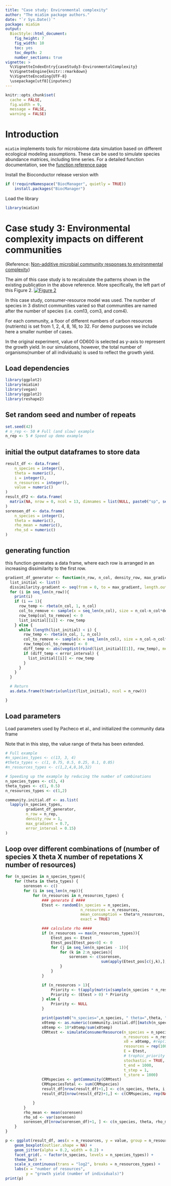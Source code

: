 ```yaml
---
title: "Case study: Environmental complexity"
author: "The miaSim package authors."
date: "`r Sys.Date()`"
package: miaSim
output: 
  BiocStyle::html_document:
    fig_height: 7
    fig_width: 10
    toc: yes
    toc_depth: 2
    number_sections: true
vignette: >
  %\VignetteIndexEntry{caseStudy3-EnvironmentalComplexity}
  %\VignetteEngine{knitr::rmarkdown}
  %\VignetteEncoding{UTF-8}
  \usepackage[utf8]{inputenc}
---
```


```r
knitr::opts_chunk$set(
  cache = FALSE,
  fig.width = 9,
  message = FALSE,
  warning = FALSE)
```

# Introduction

`miaSim` implements tools for microbiome data simulation based on different ecological modeling assumptions. These can be used to simulate species abundance matrices, including time series. For a detailed function documentation, see the [function reference page](https://microbiome.github.io/miaSim/reference/index.html)

Install the Bioconductor release version with

```r
if (!requireNamespace("BiocManager", quietly = TRUE))
    install.packages("BiocManager")
```

Load the library

```r
library(miaSim)
```

# Case study 3: Environmental complexity impacts on different communities

(Reference: [Non-additive microbial community responses to environmental complexity](https://doi.org/10.1038/s41467-021-22426-3))

The aim of this case study is to recalculate the patterns shown in the existing publication in the above reference. More specifically, the left part of this Figure 2. [![Figure 2](https://media.springernature.com/full/springer-static/image/art%253A10.1038%252Fs41467-021-22426-3/MediaObjects/41467_2021_22426_Fig2_HTML.png?as=webp)](https://www.nature.com/articles/s41467-021-22426-3#Fig2)

In this case study, consumer-resource model was used. The number of species in 3 distinct communities varied so that communities are named after the number of species (i.e. com13, com3, and com4).

For each community, a floor of different numbers of carbon resources (nutrients) is set from 1, 2, 4, 8, 16, to 32. For demo purposes we include here a smaller number of cases.

In the original experiment, value of OD600 is selected as y-axis to represent the growth yield. In our simulations, however, the total number of organisms(number of all individuals) is used to reflect the growth yield.

## Load dependencies

```r
library(ggplot2)
library(miaSim)
library(vegan)
library(ggplot2)
library(reshape2)
```

## Set random seed and number of repeats

```r
set.seed(42)
# n_rep <- 50 # Full (and slow) example
n_rep <- 5 # Speed up demo example
```


## initial the output dataframes to store data

```r
result_df <- data.frame(
    n_species = integer(),
    theta = numeric(),
    i = integer(),
    n_resources = integer(),
    value = numeric()
)
result_df2 <- data.frame(
  matrix(NA, nrow = 0, ncol = 13, dimnames = list(NULL, paste0("sp", seq_len(13))))
)
sorensen_df <- data.frame(
    n_species = integer(),
    theta = numeric(),
    rho_mean = numeric(),
    rho_sd = numeric()
)
```

## generating function

this function generates a data frame, where each row is arranged in an increasing dissimilarity to the first row.

```r
gradient_df_generator <- function(n_row, n_col, density_row, max_gradient, error_interval){
  list_initial <- list()
  dissimilarity.gradient <- seq(from = 0, to = max_gradient, length.out = n_row)
  for (i in seq_len(n_row)){
    print(i)
    if (i == 1){
      row_temp <- rbeta(n_col, 1, n_col)
      col_to_remove <- sample(x = seq_len(n_col), size = n_col-n_col*density_row)
      row_temp[col_to_remove] <- 0
      list_initial[[i]] <- row_temp
    } else {
      while (length(list_initial) < i) {
        row_temp <- rbeta(n_col, 1, n_col)
        col_to_remove <- sample(x = seq_len(n_col), size = n_col-n_col*density_row)
        row_temp[col_to_remove] <- 0
        diff_temp <- abs(vegdist(rbind(list_initial[[1]], row_temp), method = "bray") - dissimilarity.gradient[i])
        if (diff_temp < error_interval) {
          list_initial[[i]] <- row_temp
        }
      }
    }
  }

  # Return
  as.data.frame(t(matrix(unlist(list_initial), ncol = n_row)))

}
```

## Load parameters

Load parameters used by Pacheco et al., and initialized the community data frame

Note that in this step, the value range of theta has been extended.

```r
# Full example
#n_species_types <- c(13, 3, 4)
#theta_types <- c(1, 0.75, 0.5, 0.25, 0.1, 0.05)
#n_resources_types <- c(1,2,4,8,16,32)

# Speeding up the example by reducing the number of combinations
n_species_types <- c(3, 4)
theta_types <- c(1, 0.5)
n_resources_types <- c(1,2)

community.initial.df <- as.list(
  lapply(n_species_types, 
         gradient_df_generator, 
         n_row = n_rep, 
         density_row = 1,
         max_gradient = 0.7,
         error_interval = 0.15)
)
```

## Loop over different combinations of (number of species X theta X number of repetations X number of resources)

```r
for (n_species in n_species_types){
    for (theta in theta_types) {
        sorensen <- c()
        for (i in seq_len(n_rep)){
            for (n_resources in n_resources_types) {
                ### generate E ####
                Etest <- randomE(n_species = n_species,
                                 n_resources = n_resources,
                                 mean_consumption = theta*n_resources,
                                 exact = TRUE)

                ### calculate rho ####
                if (n_resources == max(n_resources_types)){
                    Etest_pos <- Etest
                    Etest_pos[Etest_pos<0] <- 0
                    for (j in seq_len(n_species - 1)){
                        for (k in 2:n_species){
                            sorensen <- c(sorensen,
                                          sum(apply(Etest_pos[c(j,k),], 2, min)))
                        }
                    }
                }

                if (n_resources > 1){
                    Priority <- t(apply(matrix(sample(n_species * n_resources), nrow = n_species), 1, order))
                    Priority <- (Etest > 0) * Priority
                } else {
                    Priority <- NULL
                }

                print(paste0("n_species=",n_species, " theta=",theta, " i=", i, " n_resources=", n_resources))
                x0temp <- as.numeric(community.initial.df[[match(n_species, n_species_types)]][i,])
                x0temp <- 10*x0temp/sum(x0temp)
                CRMtest <- simulateConsumerResource(n_species = n_species,
                                                    n_resources = n_resources,
                                                    x0 = x0temp, #rep(10, n_species),
                                                    resources = rep(100, n_resources),
                                                    E = Etest,
                                                    # trophic_priority = Priority,
                                                    stochastic = TRUE,
                                                    t_end = 1000,
                                                    t_step = 1,
                                                    t_store = 1000)
                CRMspecies <- getCommunity(CRMtest)
                CRMspeciesTotal <- sum(CRMspecies)
                result_df[nrow(result_df)+1,] <- c(n_species, theta, i, n_resources, CRMspeciesTotal)
                result_df2[nrow(result_df2)+1,] <- c(CRMspecies, rep(NA, 13-length(CRMspecies)))

            }
        }
        rho_mean <- mean(sorensen)
        rho_sd <- var(sorensen)
        sorensen_df[nrow(sorensen_df)+1, ] <- c(n_species, theta, rho_mean, rho_sd)
    }
}

```

```r
p <- ggplot(result_df, aes(x = n_resources, y = value, group = n_resources)) +
    geom_boxplot(outlier.shape = NA) +
    geom_jitter(alpha = 0.2, width = 0.2) +
    facet_grid(. ~ factor(n_species, levels = n_species_types)) +
    theme_bw() +
    scale_x_continuous(trans = "log2", breaks = n_resources_types) +
    labs(x = "number of resources",
         y = "growth yield (number of individuals)")
print(p)
```

